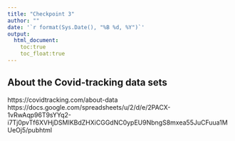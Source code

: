 ```yaml
---
title: "Checkpoint 3"
author: ""
date: '`r format(Sys.Date(), "%B %d, %Y")`'
output:
  html_document:
    toc:true
    toc_float:true
---
```


## About the Covid-tracking data sets
https://covidtracking.com/about-data
https://docs.google.com/spreadsheets/u/2/d/e/2PACX-1vRwAqp96T9sYYq2-i7Tj0pvTf6XVHjDSMIKBdZHXiCGGdNC0ypEU9NbngS8mxea55JuCFuua1MUeOj5/pubhtml
